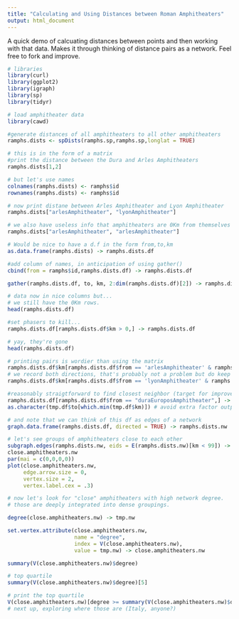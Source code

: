 ```yaml
---
title: "Calculating and Using Distances between Roman Amphitheaters"
output: html_document
---
```

A quick demo of calcuating distances between points and then working with that data. Makes it through thinking of distance pairs as a network. Feel free to fork and improve.
```r
# libraries
library(curl)
library(ggplot2)
library(igraph)
library(sp)
library(tidyr)

# load amphitheater data
library(cawd)

#generate distances of all amphitheaters to all other amphitheaters
ramphs.dists <- spDists(ramphs.sp,ramphs.sp,longlat = TRUE)

# this is in the form of a matrix
#print the distance between the Dura and Arles Amphitheaters
ramphs.dists[1,2]

# but let's use names
colnames(ramphs.dists) <- ramphs$id
rownames(ramphs.dists) <- ramphs$id

# now print distane between Arles Amphitheater and Lyon Amphitheater
ramphs.dists["arlesAmphitheater", "lyonAmphitheater"]

# we also have useless info that amphitheaters are 0Km from themselves
ramphs.dists["arlesAmphitheater", "arlesAmphitheater"]

# Would be nice to have a d.f in the form from,to,km
as.data.frame(ramphs.dists) -> ramphs.dists.df

#add column of names, in anticipation of using gather()
cbind(from = ramphs$id,ramphs.dists.df) -> ramphs.dists.df

gather(ramphs.dists.df, to, km, 2:dim(ramphs.dists.df)[2]) -> ramphs.dists.df

# data now in nice columns but...
# we still have the 0Km rows.
head(ramphs.dists.df)

#set phasers to kill...
ramphs.dists.df[ramphs.dists.df$km > 0,] -> ramphs.dists.df

# yay, they're gone
head(ramphs.dists.df)

# printing pairs is wordier than using the matrix
ramphs.dists.df$km[ramphs.dists.df$from == 'arlesAmphitheater' & ramphs.dists.df$to == 'lyonAmphitheater']
# we record both directions, that's probably not a problem but do keep it in mind
ramphs.dists.df$km[ramphs.dists.df$from == 'lyonAmphitheater' & ramphs.dists.df$to == 'arlesAmphitheater']

#reasonably straigtforward to find closest neighbor (target for improvement)
ramphs.dists.df[ramphs.dists.df$from == "duraEuroposAmphitheater",] -> tmp.df
as.character(tmp.df$to[which.min(tmp.df$km)]) # avoid extra factor output w/as.character()

# and note that we can think of this df as edges of a network
graph.data.frame(ramphs.dists.df, directed = TRUE) -> ramphs.dists.nw

# let's see groups of amphitheaters close to each other
subgraph.edges(ramphs.dists.nw, eids = E(ramphs.dists.nw)[km < 99]) -> close.amphitheaters.nw
close.amphitheaters.nw
par(mai = c(0,0,0,0))
plot(close.amphitheaters.nw,
     edge.arrow.size = 0,
     vertex.size = 2,
     vertex.label.cex = .3)

# now let's look for "close" amphitheaters with high network degree.
# those are deeply integrated into dense groupings.

degree(close.amphitheaters.nw) -> tmp.nw

set.vertex.attribute(close.amphitheaters.nw,
                     name = "degree",
                     index = V(close.amphitheaters.nw),
                     value = tmp.nw) -> close.amphitheaters.nw

summary(V(close.amphitheaters.nw)$degree)

# top quartile
summary(V(close.amphitheaters.nw)$degree)[5]

# print the top quartile
V(close.amphitheaters.nw)[degree >= summary(V(close.amphitheaters.nw)$degree)[5]]
# next up, exploring where those are (Italy, anyone?)
```

